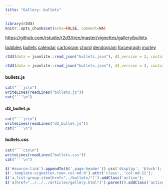 ```yaml
---
title: "Gallery: bullets"
---
```


```r
library(r2d3)
knitr::opts_chunk$set(echo=FALSE, comment=NA)
```

<div id="source-link">
<https://github.com/rstudio/r2d3/tree/master/vignettes/gallery/bullets>
</div>

<div class="row">

<div class="col-sm-3">
<div class="list-group">
  <a href="../bubbles/" class="list-group-item">bubbles</a>
  <a href="../bullets/" class="list-group-item">bullets</a>
  <a href="../calendar/" class="list-group-item">calendar</a>
  <a href="../cartogram/" class="list-group-item">cartogram</a>
  <a href="../chord/" class="list-group-item">chord</a>
  <a href="../dendogram/" class="list-group-item">dendogram</a>
  <a href="../forcegraph/" class="list-group-item">forcegraph</a>
  <a href="../morley/" class="list-group-item">morley</a>
</div>
</div>

<div class="col-sm-9">

```r
r2d3(data = jsonlite::read_json("bullets.json"), d3_version = 3, container = "div", dependencies = c("d3_bullet.js"), script = "bullets.js")
```

```r
r2d3(data = jsonlite::read_json("bullets.json"), d3_version = 3, container = "div", dependencies = c("d3_bullet.js"), script = "bullets.js", width="100%")
```


#### bullets.js

```r
cat("```js\n")
writeLines(readLines("bullets.js"))
cat("```\n")
```

#### d3_bullet.js

```r
cat("```js\n")
writeLines(readLines("d3_bullet.js"))
cat("```\n")
```

#### bullets.css

```r
cat("```css\n")
writeLines(readLines("bullets.css"))
cat("```\n")
```


</div>

</div>


```js
$('#source-link').appendTo($('.page-header')).css('display', 'block');
$('.template-vignette>.row>.col-md-9').attr('class', 'col-md-12');
$('a.list-group-item[href="../bullets/"]').addClass('active');
$('a[href="../../../articles/gallery.html"]').parent().addClass('active');
```


